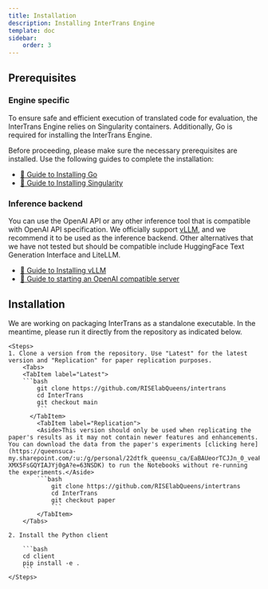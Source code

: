 ```yaml
---
title: Installation
description: Installing InterTrans Engine
template: doc
sidebar:
    order: 3
---
```


## Prerequisites

### Engine specific
To ensure safe and efficient execution of translated code for evaluation, the InterTrans Engine relies on Singularity containers. Additionally, Go is required for installing the InterTrans Engine. 

Before proceeding, please make sure the necessary prerequisites are installed. Use the following guides to complete the installation:

- [🔗 Guide to Installing Go](https://golang.org/doc/install)
- [🔗 Guide to Installing Singularity](https://docs.sylabs.io/guides/latest/user-guide/quick_start.html#quick-installation-steps)

### Inference backend
You can use the OpenAI API or any other inference tool that is compatible with OpenAI API specification. We officially support [vLLM](https://docs.vllm.ai/en/latest/), and we recommend it to be used as the inference backend. Other alternatives that we have not tested but should be compatible include HuggingFace Text Generation Interface and LiteLLM.

- [🔗 Guide to Installing vLLM](https://docs.vllm.ai/en/latest/getting_started/installation.html)
- [🔗 Guide to starting an OpenAI compatible server](https://docs.vllm.ai/en/latest/serving/openai_compatible_server.html#openai-compatible-server)

## Installation
<Aside>We are working on packaging InterTrans as a standalone executable. In the meantime, please run it directly from the repository as indicated below.</Aside>

    <Steps>
    1. Clone a version from the repository. Use "Latest" for the latest version and "Replication" for paper replication purposes.
        <Tabs>
        <TabItem label="Latest">
        ```bash
            git clone https://github.com/RISElabQueens/intertrans
            cd InterTrans
            git checkout main
            ```
          </TabItem>
            <TabItem label="Replication">
            <Aside>This version should only be used when replicating the paper's results as it may not contain newer features and enhancements. You can download the data from the paper's experiments [clicking here](https://queensuca-my.sharepoint.com/:u:/g/personal/22dtfk_queensu_ca/EaBAUeorTCJJn_0_veaPJU0BodIj-XMX5FsGQYIAJYj0gA?e=63NSDK) to run the Notebooks without re-running the experiments.</Aside>
            ```bash
                git clone https://github.com/RISElabQueens/intertrans
                cd InterTrans
                git checkout paper
                ```
            </TabItem>
        </Tabs>

    2. Install the Python client

        ```bash
        cd client
        pip install -e .
        ```
    </Steps>